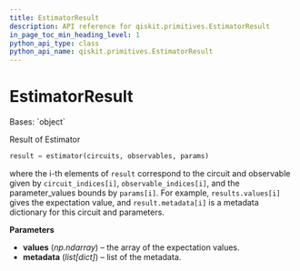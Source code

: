 ```yaml
---
title: EstimatorResult
description: API reference for qiskit.primitives.EstimatorResult
in_page_toc_min_heading_level: 1
python_api_type: class
python_api_name: qiskit.primitives.EstimatorResult
---
```


# EstimatorResult

<Class id="qiskit.primitives.EstimatorResult" github="https://github.com/qiskit/qiskit/tree/stable/0.20/qiskit/primitives/estimator_result.py" signature="EstimatorResult(values, metadata)">
  Bases: `object`

  Result of Estimator

  ```python
  result = estimator(circuits, observables, params)
  ```

  where the i-th elements of `result` correspond to the circuit and observable given by `circuit_indices[i]`, `observable_indices[i]`, and the parameter\_values bounds by `params[i]`. For example, `results.values[i]` gives the expectation value, and `result.metadata[i]` is a metadata dictionary for this circuit and parameters.

  **Parameters**

  *   **values** (*np.ndarray*) – the array of the expectation values.
  *   **metadata** (*list\[dict]*) – list of the metadata.
</Class>

